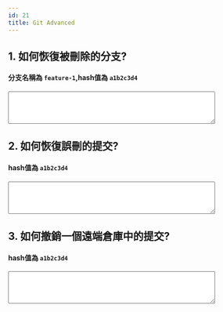 ```yaml
---
id: 21
title: Git Advanced
---
```



## 1. 如何恢復被刪除的分支?
#### 分支名稱為 `feature-1`,hash值為 `a1b2c3d4`
<form id="1">
  <textarea name="answer1" rows="4" cols="50"></textarea>
</form>

## 2. 如何恢復誤刪的提交?
#### hash值為 `a1b2c3d4`
<form id="2">
  <textarea name="answer1" rows="4" cols="50"></textarea>
</form>

## 3. 如何撤銷一個遠端倉庫中的提交?
#### hash值為 `a1b2c3d4`
<form id="3">
  <textarea name="answer1" rows="4" cols="50"></textarea>
</form>